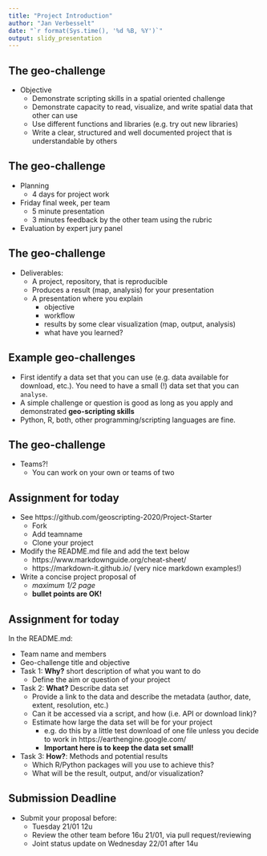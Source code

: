 ```yaml
---
title: "Project Introduction"
author: "Jan Verbesselt"
date: "`r format(Sys.time(), '%d %B, %Y')`"
output: slidy_presentation
---
```


## The geo-challenge

* Objective
    * Demonstrate scripting skills in a spatial oriented challenge
    * Demonstrate capacity to read, visualize, and write spatial data that other can use
    * Use different functions and libraries (e.g. try out new libraries)
    * Write a clear, structured and well documented project that is understandable by others

## The geo-challenge

* Planning
    * 4 days for project work
  
* Friday final week, per team
    - 5 minute presentation 
    - 3 minutes feedback by the other team using the rubric
* Evaluation by expert jury panel

## The geo-challenge

* Deliverables:
    * A project, repository, that is reproducible
    * Produces a result (map, analysis) for your presentation
    * A presentation where you explain
        * objective
        * workflow
        * results by some clear visualization (map, output, analysis)
        * what have you learned? 

## Example geo-challenges

- First identify a data set that you can use (e.g. data available for download, etc.). 
You need to have a small (!) data set that you can `analyse`.
- A simple challenge or question is good as long as you apply and demonstrated **geo-scripting skills**
- Python, R, both, other programming/scripting languages are fine.

## The geo-challenge

* Teams?!
    - You can work on your own or teams of two

## Assignment for today

- See https://github.com/geoscripting-2020/Project-Starter
  - Fork 
  - Add teamname
  - Clone your project
- Modify the README.md file and add the text below
    - https://www.markdownguide.org/cheat-sheet/
    - https://markdown-it.github.io/
    (very nice markdown examples!)
    
- Write a concise project proposal of 
    - *maximum 1/2 page*
    - **bullet points are OK!**

## Assignment for today

In the README.md:

- Team name and members
- Geo-challenge title and objective
- Task 1: **Why?** short description of what you want to do
    * Define the aim or question of your project
    
- Task 2: **What?** Describe data set
    * Provide a link to the data and describe the metadata (author, date, extent, resolution, etc.)
    * Can it be accessed via a script, and how (i.e. API or download link)?
    * Estimate how large the data set will be for your project
        - e.g. do this by a little test download of one file unless you decide to work in https://earthengine.google.com/
        - **Important here is to keep the data set small!**
        
* Task 3: **How?**: Methods and potential results
    * Which R/Python packages will you use to achieve this?
    * What will be the result, output, and/or visualization?

## Submission Deadline

* Submit your proposal before: 
    - Tuesday 21/01 12u
    - Review the other team before 16u 21/01, via pull request/reviewing
    - Joint status update on Wednesday 22/01 after 14u
    
